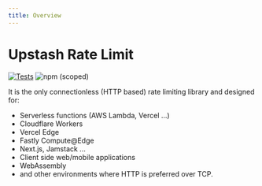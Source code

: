 ```yaml
---
title: Overview
---
```


# Upstash Rate Limit

[![Tests](https://github.com/upstash/ratelimit/actions/workflows/tests.yaml/badge.svg)](https://github.com/upstash/ratelimit/actions/workflows/tests.yaml)
![npm (scoped)](https://img.shields.io/npm/v/@upstash/ratelimit)

It is the only connectionless (HTTP based) rate limiting library and designed
for:

- Serverless functions (AWS Lambda, Vercel ...)
- Cloudflare Workers
- Vercel Edge
- Fastly Compute@Edge
- Next.js, Jamstack ...
- Client side web/mobile applications
- WebAssembly
- and other environments where HTTP is preferred over TCP.
